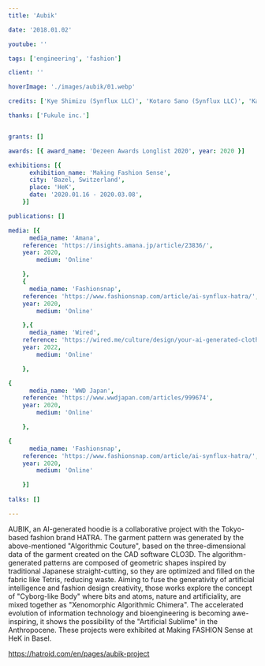 ```yaml
---
title: 'Aubik'

date: '2018.01.02'

youtube: ''

tags: ['engineering', 'fashion']

client: ''

hoverImage: './images/aubik/01.webp'

credits: ['Kye Shimizu (Synflux LLC)', 'Kotaro Sano (Synflux LLC)', 'Kazuya Kawasaki (Synflux LLC)', 'Keisuke Nagami (HATRA)']

thanks: ['Fukule inc.']


grants: []

awards: [{ award_name: 'Dezeen Awards Longlist 2020', year: 2020 }]

exhibitions: [{
      exhibition_name: 'Making Fashion Sense',
      city: 'Bazel, Switzerland',
      place: 'HeK',
      date: '2020.01.16 - 2020.03.08',
    }]

publications: []

media: [{
      media_name: 'Amana',
    reference: 'https://insights.amana.jp/article/23836/',
    year: 2020,
        medium: 'Online'

    },
    {
      media_name: 'Fashionsnap',
    reference: 'https://www.fashionsnap.com/article/ai-synflux-hatra/',
    year: 2020,
        medium: 'Online'

    },{
      media_name: 'Wired',
    reference: 'https://wired.me/culture/design/your-ai-generated-clothes-are-trending/',
    year: 2022,
        medium: 'Online'

    },

{
      media_name: 'WWD Japan',
    reference: 'https://www.wwdjapan.com/articles/999674',
    year: 2020,
        medium: 'Online'

    },

{
      media_name: 'Fashionsnap',
    reference: 'https://www.fashionsnap.com/article/ai-synflux-hatra/',
    year: 2020,
        medium: 'Online'

    }]
    
talks: []

---
```








<TextSection>
<p>
AUBIK, an AI-generated hoodie is a collaborative project with the Tokyo-based fashion brand HATRA. The garment pattern was generated by the above-mentioned "Algorithmic Couture", based on the three-dimensional data of the garment created on the CAD software CLO3D. The algorithm-generated patterns are composed of geometric shapes inspired by traditional Japanese straight-cutting, so they are optimized and filled on the fabric like Tetris, reducing waste.
Aiming to fuse the generativity of artificial intelligence and fashion design creativity, those works explore the concept of "Cyborg-like Body" where bits and atoms, nature and artificiality, are mixed together as "Xenomorphic Algorithmic Chimera". The accelerated evolution of information technology and bioengineering is becoming awe-inspiring, it shows the possibility of the "Artificial Sublime" in the Anthropocene.
These projects were exhibited at Making FASHION Sense at HeK in Basel.

https://hatroid.com/en/pages/aubik-project

</p>
</TextSection>

<Spacer size={36} />
<Picture widths={[360, 768, 1024, 1440]} src={img2} formats={['avif', 'webp']} alt='A person watching a screen of the works'  sizes={'(min-width: 360px) (min-width: 768px) (min-width:1024px)  (min-width:1440px)'} />
<Spacer size={36} />
<Picture widths={[360, 768, 1024, 1440]} src={img3} formats={['avif', 'webp']} alt='A person watching a screen of the works'  sizes={'(min-width: 360px) (min-width: 768px) (min-width:1024px)  (min-width:1440px)'} />
<Spacer size={36} />
<Picture widths={[360, 768, 1024, 1440]} src={img4} formats={['avif', 'webp']} alt='A person watching a screen of the works'  sizes={'(min-width: 360px) (min-width: 768px) (min-width:1024px)  (min-width:1440px)'} />
<Spacer size={36} />
<Picture widths={[360, 768, 1024, 1440]} src={img5} formats={['avif', 'webp']} alt='A person watching a screen of the works'  sizes={'(min-width: 360px) (min-width: 768px) (min-width:1024px)  (min-width:1440px)'} />

